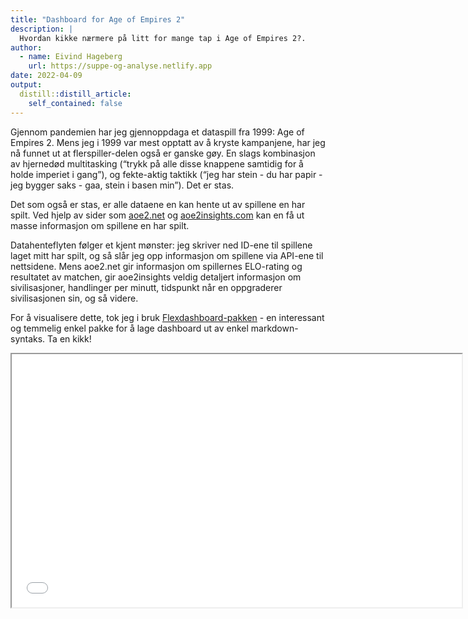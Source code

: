 ```yaml
---
title: "Dashboard for Age of Empires 2"
description: |
  Hvordan kikke nærmere på litt for mange tap i Age of Empires 2?.
author:
  - name: Eivind Hageberg
    url: https://suppe-og-analyse.netlify.app
date: 2022-04-09
output:
  distill::distill_article:
    self_contained: false
---
```


Gjennom pandemien har jeg gjennoppdaga et dataspill fra 1999: Age of Empires 2. Mens jeg i 1999 var mest opptatt av å kryste kampanjene, har jeg nå funnet ut at flerspiller-delen også er ganske gøy. En slags kombinasjon av hjernedød multitasking ("trykk på alle disse knappene samtidig for å holde imperiet i gang"), og fekte-aktig taktikk ("jeg har stein - du har papir - jeg bygger saks - gaa, stein i basen min"). Det er stas.

Det som også er stas, er alle dataene en kan hente ut av spillene en har spilt. Ved hjelp av sider som [aoe2.net](www.aoe2.net) og [aoe2insights.com](https://www.aoe2insights.com/https://www.aoe2insights.com/) kan en få ut masse informasjon om spillene en har spilt.

Datahenteflyten følger et kjent mønster: jeg skriver ned ID-ene til spillene laget mitt har spilt, og så slår jeg opp informasjon om spillene via API-ene til nettsidene. Mens aoe2.net gir informasjon om spillernes ELO-rating og resultatet av matchen, gir aoe2insights veldig detaljert informasjon om sivilisasjoner, handlinger per minutt, tidspunkt når en oppgraderer sivilisasjonen sin, og så videre.

For å visualisere dette, tok jeg i bruk [Flexdashboard-pakken](https://pkgs.rstudio.com/flexdashboard/index.html) - en interessant og temmelig enkel pakke for å lage dashboard ut av enkel markdown-syntaks. Ta en kikk!

<iframe class="flexdashboard" src="dashboard/dashboard_poc.html" title ="AOE2-DASHBOARD" data-external="1" height="405" width="720"> </iframe>

